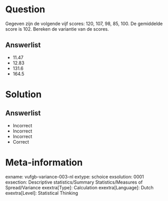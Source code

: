 Question
========
  
Gegeven zijn de volgende vijf scores: 120, 107, 98, 85, 100. De gemiddelde score is 102. Bereken de variantie van de scores.

  
Answerlist
----------
* 11.47
* 12.83
* 131.6
* 164.5

Solution
========

Answerlist
----------
* Incorrect
* Incorrect
* Incorrect
* Correct

Meta-information
================
exname: vufgb-variance-003-nl
extype: schoice
exsolution: 0001
exsection: Descriptive statistics/Summary Statistics/Measures of Spread/Variance
exextra[Type]: Calculation 
exextra[Language]: Dutch
exextra[Level]: Statistical Thinking